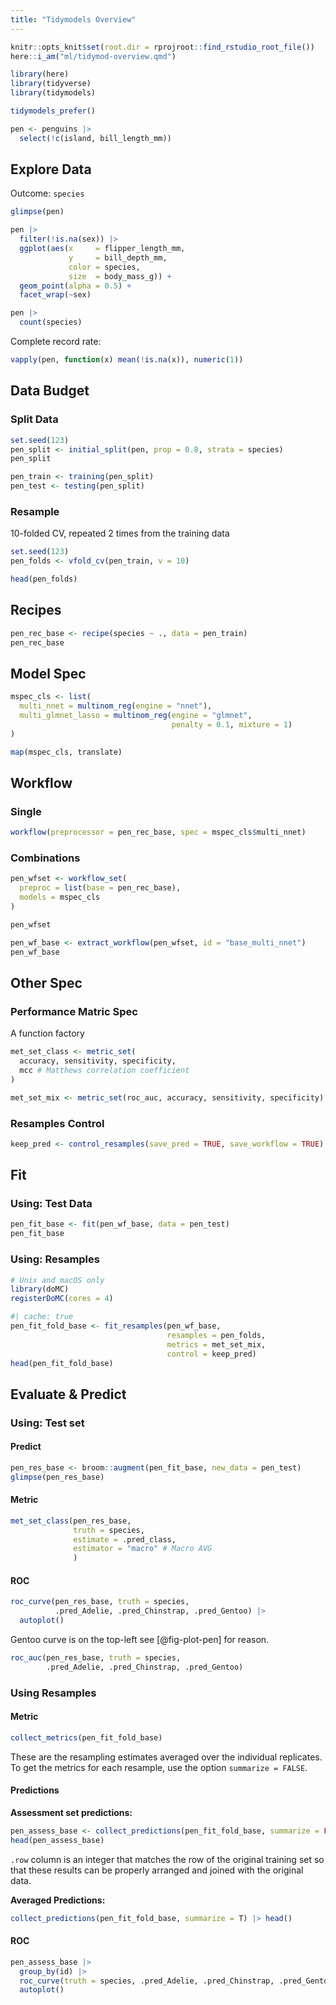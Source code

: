 ```yaml
---
title: "Tidymodels Overview"
---
```


```r
knitr::opts_knit$set(root.dir = rprojroot::find_rstudio_root_file())
here::i_am("ml/tidymod-overview.qmd")
```

```r
library(here)
library(tidyverse)
library(tidymodels)

tidymodels_prefer()
```


```r
pen <- penguins |> 
  select(!c(island, bill_length_mm))
```


## Explore Data

Outcome: `species`

```r
glimpse(pen)
```


```r
pen |>
  filter(!is.na(sex)) |>
  ggplot(aes(x     = flipper_length_mm,
             y     = bill_depth_mm,
             color = species,
             size  = body_mass_g)) +
  geom_point(alpha = 0.5) +
  facet_wrap(~sex)
```

```r
pen |> 
  count(species)
```

Complete record rate:

```r
vapply(pen, function(x) mean(!is.na(x)), numeric(1))
```


## Data Budget

### Split Data

```r
set.seed(123)
pen_split <- initial_split(pen, prop = 0.8, strata = species)
pen_split

pen_train <- training(pen_split)
pen_test <- testing(pen_split)
```

### Resample

10-folded CV, repeated 2 times from the training data

```r
set.seed(123)
pen_folds <- vfold_cv(pen_train, v = 10)

head(pen_folds)
```

## Recipes

```r
pen_rec_base <- recipe(species ~ ., data = pen_train) 
pen_rec_base
```

## Model Spec

```r
mspec_cls <- list(
  multi_nnet = multinom_reg(engine = "nnet"),
  multi_glmnet_lasso = multinom_reg(engine = "glmnet", 
                                    penalty = 0.1, mixture = 1)
)

map(mspec_cls, translate)
```
## Workflow

### Single

```r
workflow(preprocessor = pen_rec_base, spec = mspec_cls$multi_nnet)
```

### Combinations

```r
pen_wfset <- workflow_set(
  preproc = list(base = pen_rec_base),
  models = mspec_cls
)

pen_wfset
```

```r
pen_wf_base <- extract_workflow(pen_wfset, id = "base_multi_nnet")
pen_wf_base
```

## Other Spec

### Performance Matric Spec

A function factory

```r
met_set_class <- metric_set(
  accuracy, sensitivity, specificity,
  mcc # Matthews correlation coefficient
)

met_set_mix <- metric_set(roc_auc, accuracy, sensitivity, specificity)
```

### Resamples Control

```r
keep_pred <- control_resamples(save_pred = TRUE, save_workflow = TRUE)
```


## Fit

### Using: Test Data

```r
pen_fit_base <- fit(pen_wf_base, data = pen_test)
pen_fit_base
```
### Using: Resamples

```r
# Unix and macOS only
library(doMC)
registerDoMC(cores = 4)
```


```r
#| cache: true
pen_fit_fold_base <- fit_resamples(pen_wf_base, 
                                   resamples = pen_folds,
                                   metrics = met_set_mix,
                                   control = keep_pred)
head(pen_fit_fold_base)
```

## Evaluate & Predict

### Using: Test set

#### Predict

```r
pen_res_base <- broom::augment(pen_fit_base, new_data = pen_test)
glimpse(pen_res_base)
```

#### Metric

```r
met_set_class(pen_res_base, 
              truth = species, 
              estimate = .pred_class,
              estimator = "macro" # Macro AVG
              )
```

#### ROC

```r
roc_curve(pen_res_base, truth = species, 
          .pred_Adelie, .pred_Chinstrap, .pred_Gentoo) |> 
  autoplot()
```

Gentoo curve is on the top-left see [@fig-plot-pen] for reason.

```r
roc_auc(pen_res_base, truth = species, 
        .pred_Adelie, .pred_Chinstrap, .pred_Gentoo)
```

### Using Resamples

#### Metric

```r
collect_metrics(pen_fit_fold_base)
```
These are the resampling estimates averaged over the individual replicates. To get the metrics for each resample, use the option `summarize = FALSE`.

#### Predictions

**Assessment set predictions:**

```r
pen_assess_base <- collect_predictions(pen_fit_fold_base, summarize = FALSE)
head(pen_assess_base)
```


`.row` column is an integer that matches the row of the original training set so that these results can be properly arranged and joined with the original data.

**Averaged Predictions:**

```r
collect_predictions(pen_fit_fold_base, summarize = T) |> head()
```

#### ROC

```r
pen_assess_base |> 
  group_by(id) |> 
  roc_curve(truth = species, .pred_Adelie, .pred_Chinstrap, .pred_Gentoo) |> 
  autoplot()
```



